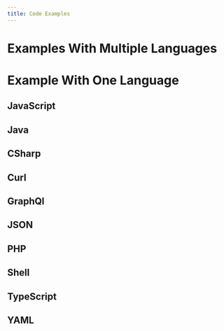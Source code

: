 ```yaml
---
title: Code Examples
---
```


# Examples With Multiple Languages

<MultiCode title="Multilanguage Code Samples">
  <CodeExample path="example.js" highlightLines={[3]} />
  <CodeExample path="example.java"/>
  <CodeExample path="example.console" noPromptLines={[3, 4]} />
</MultiCode>

# Example With One Language

## JavaScript

<CodeExample path="example.js" title="JavaScript Code Sample" />

## Java

<CodeExample path="example.java" />

## CSharp

<CodeExample path="example.cs" title="CSharp Code Sample" />

## Curl

<CodeExample path="example.curl" title="Curl Code Sample" />

## GraphQl

<CodeExample path="example.graphql" title="GraphQl Code Sample" />

## JSON

<CodeExample path="example.json" />

## PHP

<CodeExample path="example.php" />

## Shell

<CodeExample path="example.sh" />

## TypeScript

<CodeExample path="example.ts" />

## YAML

<CodeExample path="example.yml" />

